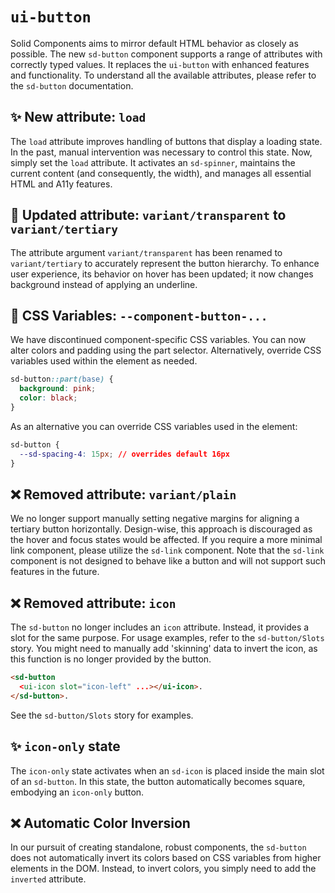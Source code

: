 # `ui-button`

Solid Components aims to mirror default HTML behavior as closely as possible. The new `sd-button` component supports a range of attributes with correctly typed values. It replaces the `ui-button` with enhanced features and functionality. To understand all the available attributes, please refer to the `sd-button` documentation.

## ✨ New attribute: `load`

The `load` attribute improves handling of buttons that display a loading state. In the past, manual intervention was necessary to control this state. Now, simply set the `load` attribute. It activates an `sd-spinner`, maintains the current content (and consequently, the width), and manages all essential HTML and A11y features.

## 🔀 Updated attribute: `variant/transparent` to `variant/tertiary`

The attribute argument `variant/transparent` has been renamed to `variant/tertiary` to accurately represent the button hierarchy. To enhance user experience, its behavior on hover has been updated; it now changes background instead of applying an underline.

## 🔀 CSS Variables: `--component-button-...`

We have discontinued component-specific CSS variables. You can now alter colors and padding using the part selector. Alternatively, override CSS variables used within the element as needed.

```css
sd-button::part(base) {
  background: pink;
  color: black;
}
```

As an alternative you can override CSS variables used in the element:

```css
sd-button {
  --sd-spacing-4: 15px; // overrides default 16px
}
```

## ❌ Removed attribute: `variant/plain`

We no longer support manually setting negative margins for aligning a tertiary button horizontally. Design-wise, this approach is discouraged as the hover and focus states would be affected. If you require a more minimal link component, please utilize the `sd-link` component. Note that the `sd-link` component is not designed to behave like a button and will not support such features in the future.

## ❌ Removed attribute: `icon`

The `sd-button` no longer includes an `icon` attribute. Instead, it provides a slot for the same purpose. For usage examples, refer to the `sd-button/Slots` story. You might need to manually add 'skinning' data to invert the icon, as this function is no longer provided by the button.

```html
<sd-button
  <ui-icon slot="icon-left" ...></ui-icon>.
</sd-button>.
```

See the `sd-button/Slots` story for examples.

## ✨ `icon-only` state

The `icon-only` state activates when an `sd-icon` is placed inside the main slot of an `sd-button`. In this state, the button automatically becomes square, embodying an `icon-only` button.

## ❌ Automatic Color Inversion

In our pursuit of creating standalone, robust components, the `sd-button` does not automatically invert its colors based on CSS variables from higher elements in the DOM. Instead, to invert colors, you simply need to add the `inverted` attribute.
